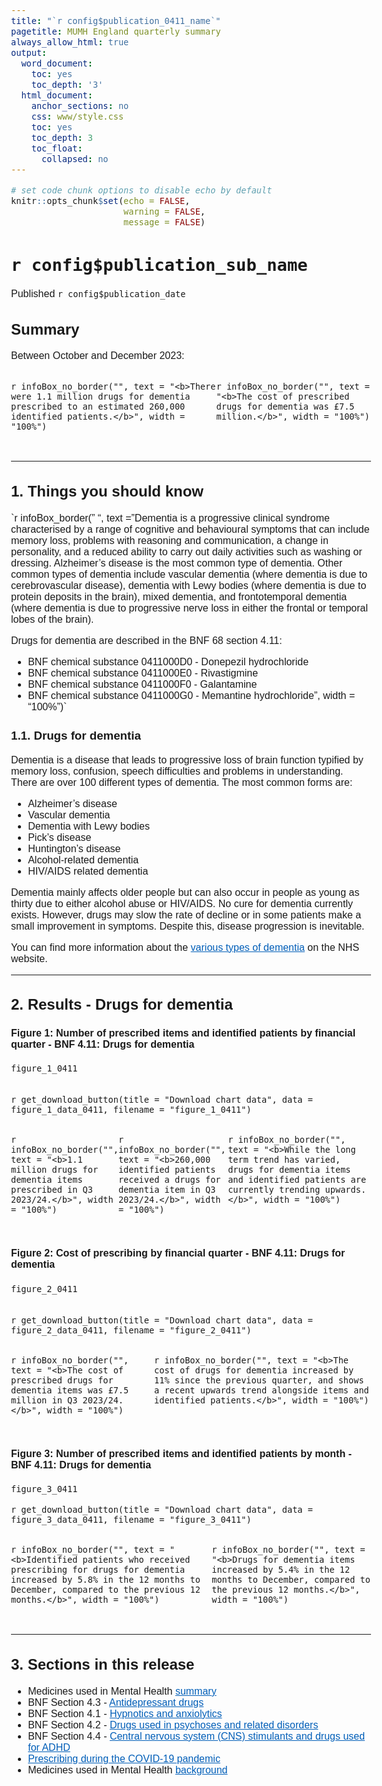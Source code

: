```yaml
---
title: "`r config$publication_0411_name`"
pagetitle: MUMH England quarterly summary
always_allow_html: true
output:
  word_document:
    toc: yes
    toc_depth: '3'
  html_document:
    anchor_sections: no
    css: www/style.css
    toc: yes
    toc_depth: 3
    toc_float:
      collapsed: no
---
```


<script>
  $(document).ready(function() {
    $('#header').prepend('<img src=`r knitr::image_uri("www/bsa_logo.svg")` alt=\"NHSBSA logo\" style=\"position:absolute; top: 0; right: 0; padding: 10px; width: 25%;\">');
  });
</script>

<style type="text/css">  body, td {
    font-size: 16px;
    font-family: sans-serif;
  }
  .list-group-item.active {
    background-color: #005EB8!important;
    border-color: #005EB8!important;
  }
    a {
        color: #005EB8!important;
    }
    .tocify {
        border-radius: 0px!important;
    }
</style>
  <html lang="en">

```r
# set code chunk options to disable echo by default
knitr::opts_chunk$set(echo = FALSE,
                      warning = FALSE,
                      message = FALSE)

```

<main>

# `r config$publication_sub_name` {.toc-ignore}

Published `r config$publication_date` 

## Summary

Between October and December 2023:

::::{.row style="display: flex; padding-bottom: 15px;"}
:::{.col-md-6}
`r infoBox_no_border("", text = "<b>There were 1.1 million drugs for dementia prescribed to an estimated 260,000 identified patients.</b>", width = "100%")`
:::
:::{.col-md-6}
`r infoBox_no_border("", text = "<b>The cost of prescribed drugs for dementia was £7.5 million.</b>", width = "100%")`
:::
::::


---

## 1. Things you should know

`r infoBox_border(" ", text = "Dementia is a progressive clinical syndrome characterised by a range of cognitive and behavioural symptoms that can include memory loss, problems with reasoning and communication, a change in personality, and a reduced ability to carry out daily activities such as washing or dressing. Alzheimer’s disease is the most common type of dementia. Other common types of dementia include vascular dementia (where dementia is due to cerebrovascular disease), dementia with Lewy bodies (where dementia is due to protein deposits in the brain), mixed dementia, and frontotemporal dementia (where dementia is due to progressive nerve loss in either the frontal or temporal lobes of the brain).

Drugs for dementia are described in the BNF 68 section 4.11:

* BNF chemical substance 0411000D0 - Donepezil hydrochloride
* BNF chemical substance 0411000E0 - Rivastigmine
* BNF chemical substance 0411000F0 - Galantamine
* BNF chemical substance 0411000G0 - Memantine hydrochloride", width = "100%")`


### 1.1. Drugs for dementia {.toc-ignore}

Dementia is a disease that leads to progressive loss of brain function typified by memory loss, confusion, speech difficulties and problems in understanding. There are over 100 different types of dementia. The most common forms are:

* Alzheimer's disease
* Vascular dementia
* Dementia with Lewy bodies
* Pick's disease
* Huntington's disease
* Alcohol-related dementia
* HIV/AIDS related dementia

Dementia mainly affects older people but can also occur in people as young as thirty due to either alcohol abuse or HIV/AIDS. No cure for dementia currently exists. However, drugs may slow the rate of decline or in some patients make a small improvement in symptoms. Despite this, disease progression is inevitable.

You can find more information about the [various types of dementia](https://www.nhs.uk/conditions/dementia/) on the NHS website.

---

## 2. Results - Drugs for dementia

#### Figure 1: Number of prescribed items and identified patients by financial quarter - BNF 4.11: Drugs for dementia

```r

figure_1_0411
  
```
`r get_download_button(title = "Download chart data", data = figure_1_data_0411, filename = "figure_1_0411")`

::::{.row style="display: flex; padding-bottom: 15px;"}
:::{.col-md-4}
`r infoBox_no_border("", text = "<b>1.1 million drugs for dementia items prescribed in Q3 2023/24.</b>", width = "100%")`
:::
:::{.col-md-4}
`r infoBox_no_border("", text = "<b>260,000 identified patients received a drugs for dementia item in Q3 2023/24.</b>", width = "100%")`
:::
:::{.col-md-4}
`r infoBox_no_border("", text = "<b>While the long term trend has varied, drugs for dementia items and identified patients are currently trending upwards.</b>", width = "100%")`
:::
::::


#### Figure 2: Cost of prescribing by financial quarter - BNF 4.11: Drugs for dementia

```r

figure_2_0411
  
```
`r get_download_button(title = "Download chart data", data = figure_2_data_0411, filename = "figure_2_0411")`

::::{.row style="display: flex; padding-bottom: 15px;"}
:::{.col-md-6}
`r infoBox_no_border("", text = "<b>The cost of prescribed drugs for dementia items was £7.5 million in Q3 2023/24.</b>", width = "100%")`
:::
:::{.col-md-6}
`r infoBox_no_border("", text = "<b>The cost of drugs for dementia increased by 11% since the previous quarter, and shows a recent upwards trend alongside items and identified patients.</b>", width = "100%")`
:::
::::

#### Figure 3: Number of prescribed items and identified patients by month - BNF 4.11: Drugs for dementia

```r

figure_3_0411
```
`r get_download_button(title = "Download chart data", data = figure_3_data_0411, filename = "figure_3_0411")`

::::{.row style="display: flex; padding-bottom: 15px;"}
:::{.col-md-6}
`r infoBox_no_border("", text = "<b>Identified patients who received prescribing for drugs for dementia increased by 5.8% in the 12 months to December, compared to the previous 12 months.</b>", width = "100%")`
:::
:::{.col-md-6}
`r infoBox_no_border("", text = "<b>Drugs for dementia items increased by 5.4% in the 12 months to December, compared to the previous 12 months.</b>", width = "100%")`
:::
::::


---


## 3. Sections in this release

* Medicines used in Mental Health [summary](`r config$html_top_link`)
* BNF Section 4.3 - [Antidepressant drugs](`r config$html_0403_link`)
* BNF Section 4.1 - [Hypnotics and anxiolytics](`r config$html_0401_link`)
* BNF Section 4.2 - [Drugs used in psychoses and related disorders](`r config$html_0402_link`)
* BNF Section 4.4 - [Central nervous system (CNS) stimulants and drugs used for ADHD](`r config$html_0404_link`)
* [Prescribing during the COVID-19 pandemic](`r config$html_model_link`)
* Medicines used in Mental Health [background](`r config$background_link`)